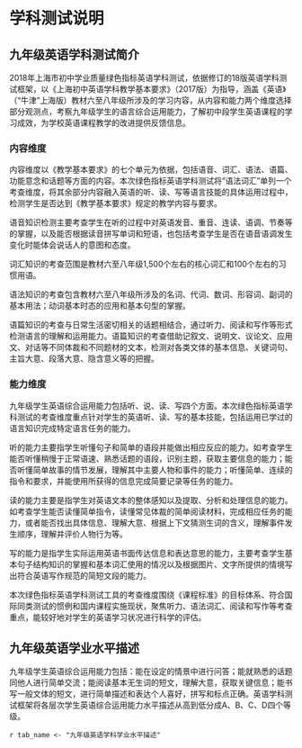 <!-- chapter description -->
\mytext

# 学科测试说明

## 九年级英语学科测试简介

2018年上海市初中学业质量绿色指标英语学科测试，依据修订的18版英语学科测试框架，以《上海初中英语学科教学基本要求》（2017版）为指导，涵盖《英语》（“牛津”上海版）教材六至八年级所涉及的学习内容，从内容和能力两个维度选择部分观测点，考察九年级学生的语言综合运用能力，了解初中段学生英语课程的学习成效，为学校英语课程教学的改进提供反馈信息。

### 内容维度

内容维度以《教学基本要求》的七个单元为依据，包括语音、词汇、语法、语篇、功能意念和话题等方面的内容。本次绿色指标英语学科测试将“语法词汇”单列一个考查维度，将其余部分内容融入英语的听、读、写等语言技能的具体运用过程中，检测学生是否达到《教学基本要求》规定的教学内容与要求。

语音知识检测主要考查学生在听的过程中对英语发音、重音、连读、语调、节奏等的掌握，以及能否根据读音拼写单词和短语，也包括考查学生是否在语音语调发生变化时能体会说话人的意图和态度。

词汇知识的考查范围是教材六至八年级1,500个左右的核心词汇和100个左右的习惯用语。

语法知识的考查包含教材六至八年级所涉及的名词、代词、数词、形容词、副词的基本用法；动词基本时态的应用和基本句型的掌握。

语篇知识的考查与日常生活密切相关的话题相结合，通过听力、阅读和写作等形式检测语言的理解和运用能力。语篇知识的考查借助记叙文、说明文、议论文、应用文、对话等不同体裁和不同题材的文本，检测对各类文体的基本信息、关键词句、主旨大意、段落大意、隐含意义等的把握。


### 能力维度

九年级学生英语综合运用能力包括听、说、读、写四个方面。本次绿色指标英语学科测试的考查维度重点针对学生的英语听、读、写的基本技能，包括运用已学过的语言知识完成特定语言任务的能力。

听的能力主要指学生听懂句子和简单的语段并能做出相应反应的能力。如考查学生能否听懂稍慢于正常语速、熟悉话题的语段，识别主题，获取主要信息的能力；能否听懂简单故事的情节发展，理解其中主要人物和事件的能力；听懂简单、连续的指令和要求，并能使用所获得的信息完成简要记录等任务的能力。

读的能力主要是指学生对英语文本的整体感知以及提取、分析和处理信息的能力。如考查学生能否读懂简单指令，读懂常见体裁的简单阅读材料，完成相应任务的能力，或者能否找出具体信息、理解大意、根据上下文猜测生词的含义，理解事件发生顺序，理解并评价人物行为等。

写的能力是指学生实际运用英语书面传达信息和表达意思的能力，主要考查学生基本句子结构知识的掌握和基本词汇使用的情况以及根据图片、文字所提供的情境写出符合英语写作规范的简短文段的能力。

本次绿色指标英语学科测试工具的考查维度围绕《课程标准》的目标体系、符合国际同类测试的惯例和国内课程实施现状，聚焦听力、语法词汇、阅读和写作等考查重点，能较好地对学生的英语学习状况进行科学的评估。


## 九年级英语学业水平描述

九年级学生英语综合运用能力包括：能在设定的情景中进行问答；能就熟悉的话题同他人进行简单交流；能阅读基本无生词的短文，理解大意，获取关键信息；能书写一般文体的短文，进行简单描述和表达个人喜好，拼写和标点正确。英语学科测试框架将各层次学生英语综合运用能力水平描述从高到低分成A、B、C、D四个等级。

\clearpage

`r tab_name <- "九年级英语学科学业水平描述" `
\begin{itshape}
\mytable
\begin{longtable}{|c|c|p{12cm}|}
\caption{`r tab_name`} \label{tab: `r tab_name`} \\ \hline

考查能力 & 水平 & \makecell[c]{水平描述} \\  \hline

\multirow{2}{*}{听} & \multirow{2}{*}{A} & $\star$ 能在熟悉的情境中准确地理解说话人的意图和态度，并进行适当的判断；  \\
 &  & $\star$ 能准确地归纳和掌握所听内容的主旨和重要细节。  \\ \cline{2-3}

\multirow{9}{*}{} & \multirow{3}{*}{B} & $\star$ 能听懂发生在熟悉的情境中的对话和独白，并进行适当的判断；  \\
 &  & $\star$ 能听懂听力材料的主旨和重要细节；  \\
 &  & $\star$ 能借助文字、图表等听懂完成任务所需要的关键信息。 \\ \cline{2-3}

 & \multirow{3}{*}{C} & $\star$ 能听懂课堂用语和考试指令； \\
 &  & $\star$ 能听懂句子或简短对话中的关键信息，回答事实性问题；  \\
 &  & $\star$ 能借助文字、图表等大致听懂完成任务所需要的关键信息。  \\ \cline{2-3}

 & \multirow{3}{*}{D} & $\star$ 最多能听懂部分简单的课堂或考试指示语；  \\
 &  & $\star$ 最多能听懂所熟悉的话题语境中的有限信息； \\
 &  & $\star$ 在图片帮助下，最多能听懂所熟悉的话题语境中的部分语汇。 \\ \hline

\multirow{13}{*}{读} & \multirow{3}{*}{A} & $\star$ 能读懂所熟悉话题内容的简单读物； \\
 &  & $\star$ 能理解事件发生的原因、顺序和结果, 并能在一定程度上对有关信息进行推测或概括； \\
 &  & $\star$ 能根据上下文句子关系或运用英语构词基本知识猜测生词含义。 \\ \cline{2-3}

 & \multirow{4}{*}{B} & $\star$ 能读懂简短故事、个人信件或涉及日常生活等的语言材料； \\
 &  & $\star$ 能理解事件发生的原因、顺序和结果； \\
 &  & $\star$ 能在一定程度上对有关信息进行概括；  \\
 &  & $\star$ 能根据上下文猜测语言材料中部分生词含义。 \\ \cline{2-3}

 & \multirow{4}{*}{C} & $\star$ 能借助图片读懂英语句子； \\
 &  & $\star$ 能读懂简短故事、个人信件、简短的通知和广告等语言材料； \\
 &  & $\star$ 能从所读材料中找出相关信息； \\
 &  & $\star$ 能基本理解事件发生的原因、顺序和结果。 \\ \cline{2-3}

 & \multirow{2}{*}{D} & $\star$ 最多能读懂基本的指令性语言；  \\
 &  & $\star$ 最多能读懂英语简单句子的含义，但不能理解语篇的含义。 \\ \hline

\multirow{13}{*}{写} & \multirow{3}{*}{A} & $\star$ 能准确运用句法知识，写出结构、意义完整的句子； \\
 &  & $\star$ 能根据任务要求、文字或图片提示，写短文、便条、日记等，内容贴切、语义连贯、语言表达流畅； \\
 &  & $\star$ 能正确使用字母大、小写和标点符号。 \\ \cline{2-3}

 & \multirow{3}{*}{B} & $\star$ 能基本运用句法知识，写出结构基本完整的句子； \\
 &  & $\star$ 能根据任务要求、文字或图片提示，写短文、便条、日记等，内容基本贴切、语义基本连贯、语言表达大致流畅； \\
 &  & $\star$ 能基本正确使用字母大、小写和标点符号。 \\ \cline{2-3}

 & \multirow{3}{*}{C} & $\star$ 能尝试运用句法知识，写出句子的主要结构； \\
 &  & $\star$ 能根据任务要求、文字或图片提示，写短文、便条、日记等，部分内容贴切、语言表达欠流畅； \\
 &  & $\star$ 能注意到使用字母大、小写和标点符号，但使用欠准确。 \\ \cline{2-3}

 & \multirow{2}{*}{D} & $\star$ 最多能写出一些单词，但看不出句子结构，无法表达意义； \\
 &  & $\star$ 最多能注意到字母大、小写和标点符号。 \\ \hline

\end{longtable}
\end{itshape}

<!-- end of chapter description -->
